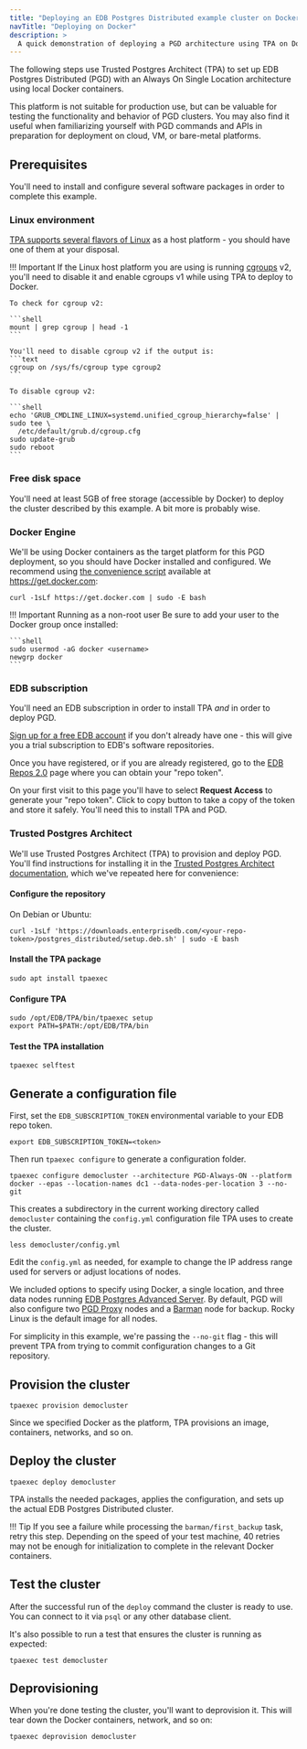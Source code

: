 ```yaml
---
title: "Deploying an EDB Postgres Distributed example cluster on Docker"
navTitle: "Deploying on Docker"
description: >
  A quick demonstration of deploying a PGD architecture using TPA on Docker
---
```



The following steps use Trusted Postgres Architect (TPA) to set up EDB Postgres Distributed (PGD) with an Always On Single Location
architecture using local Docker containers. 

This platform is not suitable for production use, but can be valuable for testing the functionality and behavior of PGD clusters. You may also find it useful when familiarizing yourself with PGD commands and APIs in preparation for deployment on cloud, VM, or bare-metal platforms. 

## Prerequisites

You'll need to install and configure several software packages in order to complete this example. 

### Linux environment

[TPA supports several flavors of Linux](/tpa/latest/INSTALL/) as a host platform - you should have one of them at your disposal.

!!! Important
    If the Linux host platform you are using is running [cgroups](https://en.wikipedia.org/wiki/Cgroups) v2, you'll need to disable it and enable cgroups v1 while using TPA to deploy to Docker. 
    
    To check for cgroup v2:

    ```shell
    mount | grep cgroup | head -1
    ```

    You'll need to disable cgroup v2 if the output is:
    ```text
    cgroup on /sys/fs/cgroup type cgroup2
    ```

    To disable cgroup v2:

    ```shell
    echo 'GRUB_CMDLINE_LINUX=systemd.unified_cgroup_hierarchy=false' | sudo tee \
      /etc/default/grub.d/cgroup.cfg
    sudo update-grub
    sudo reboot    
    ```

### Free disk space

You'll need at least 5GB of free storage (accessible by Docker) to deploy the cluster described by this example. A bit more is probably wise.

### Docker Engine

We'll be using Docker containers as the target platform for this PGD deployment, so you should have Docker installed and configured. We recommend using [the convenience script](https://docs.docker.com/engine/install/debian/#install-using-the-convenience-script) available at https://get.docker.com:

```shell
curl -1sLf https://get.docker.com | sudo -E bash
```

!!! Important Running as a non-root user
    Be sure to add your user to the Docker group once installed:

    ```shell
    sudo usermod -aG docker <username>
    newgrp docker
    ```

### EDB subscription

You'll need an EDB subscription in order to install TPA *and* in order to deploy PGD. 

[Sign up for a free EDB account](https://www.enterprisedb.com/accounts/register) if you don't already have one - this will give you a trial subscription to EDB's software repositories. 

Once you have registered, or if you are already registered, go to the [EDB Repos 2.0](https://www.enterprisedb.com/repos-downloads) page where you can obtain your "repo token". 

On your first visit to this page you'll have to select **Request Access** to generate your "repo token". Click to copy button to take a copy of the token and store it safely. You'll need this to install TPA and PGD.

### Trusted Postgres Architect

We'll use Trusted Postgres Architect (TPA) to provision and deploy PGD. You'll find instructions for installing it in the [Trusted Postgres Architect documentation](/tpa/latest/INSTALL/), which we've repeated here for convenience:

#### Configure the repository

On Debian or Ubuntu: 

```shell
curl -1sLf 'https://downloads.enterprisedb.com/<your-repo-token>/postgres_distributed/setup.deb.sh' | sudo -E bash
``` 

#### Install the TPA package

```shell
sudo apt install tpaexec
```

#### Configure TPA

```shell
sudo /opt/EDB/TPA/bin/tpaexec setup
export PATH=$PATH:/opt/EDB/TPA/bin
```

#### Test the TPA installation

```shell
tpaexec selftest
```

## Generate a configuration file

First, set the `EDB_SUBSCRIPTION_TOKEN` environmental variable to your EDB repo token.

```shell
export EDB_SUBSCRIPTION_TOKEN=<token>
```

Then run `tpaexec configure` to generate a configuration folder.

```shell
tpaexec configure democluster --architecture PGD-Always-ON --platform docker --epas --location-names dc1 --data-nodes-per-location 3 --no-git
```

This creates a subdirectory in the current working directory called `democluster` containing the `config.yml` configuration file TPA uses to create the cluster.

```shell
less democluster/config.yml
```

Edit the `config.yml` as needed, for example to change the IP address range used for servers or adjust locations of nodes.

We included options to specify using Docker, a single location, and three data nodes running [EDB Postgres Advanced Server](/epas/latest/). By default, PGD will also configure two [PGD Proxy](routing/proxy/) nodes and a [Barman](backup#physical-backup) node for backup. Rocky Linux is the default image for all nodes.

For simplicity in this example, we're passing the `--no-git` flag - this will prevent TPA from trying to commit configuration changes to a Git repository. 


## Provision the cluster
   
```shell
tpaexec provision democluster
```

Since we specified Docker as the platform, TPA provisions an image, containers, networks, and so on.

## Deploy the cluster

```shell
tpaexec deploy democluster
```

TPA installs the needed packages, applies the configuration, and sets up the actual EDB Postgres Distributed cluster.

!!! Tip
    If you see a failure while processing the `barman/first_backup` task, retry this step. Depending on the speed of your test machine, 40 retries may not be enough for initialization to complete in the relevant Docker containers. 
   
## Test the cluster
   
After the successful run of the `deploy` command the cluster is ready to use. You can connect to it via `psql` or any other database client.

It's also possible to run a test that ensures the cluster is running as expected:

```shell
tpaexec test democluster
```


## Deprovisioning

When you're done testing the cluster, you'll want to deprovision it. This will tear down the Docker containers, network, and so on:

```shell
tpaexec deprovision democluster
```
